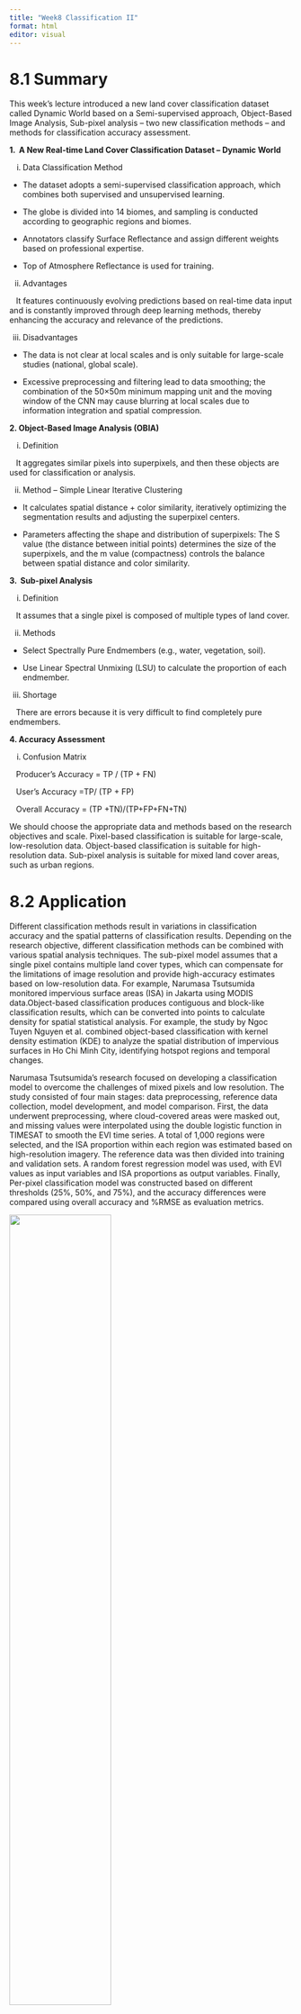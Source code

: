 ```yaml
---
title: "Week8 Classification II"
format: html
editor: visual
---
```


# 8.1 Summary

This week’s lecture introduced a new land cover classification dataset called Dynamic World based on a Semi-supervised approach, Object-Based Image Analysis, Sub-pixel analysis – two new classification methods – and methods for classification accuracy assessment.

**1.  A New Real-time Land Cover Classification Dataset – Dynamic World**

i.  Data Classification Method

-   The dataset adopts a semi-supervised classification approach, which combines both supervised and unsupervised learning.

-   The globe is divided into 14 biomes, and sampling is conducted according to geographic regions and biomes.

-   Annotators classify Surface Reflectance and assign different weights based on professional expertise.

-   Top of Atmosphere Reflectance is used for training.

ii. Advantages

   It features continuously evolving predictions based on real-time data input and is constantly improved through deep learning methods, thereby enhancing the accuracy and relevance of the predictions.

iii. Disadvantages

-   The data is not clear at local scales and is only suitable for large-scale studies (national, global scale).

-   Excessive preprocessing and filtering lead to data smoothing; the combination of the 50×50m minimum mapping unit and the moving window of the CNN may cause blurring at local scales due to information integration and spatial compression.

**2. Object-Based Image Analysis (OBIA)**

i.  Definition

   It aggregates similar pixels into superpixels, and then these objects are used for classification or analysis.

ii. Method – Simple Linear Iterative Clustering

-   It calculates spatial distance + color similarity, iteratively optimizing the segmentation results and adjusting the superpixel centers.

-   Parameters affecting the shape and distribution of superpixels: The S value (the distance between initial points) determines the size of the superpixels, and the m value (compactness) controls the balance between spatial distance and color similarity.

**3.  Sub-pixel Analysis**

i.  Definition

   It assumes that a single pixel is composed of multiple types of land cover.

ii. Methods

-   Select Spectrally Pure Endmembers (e.g., water, vegetation, soil).

-   Use Linear Spectral Unmixing (LSU) to calculate the proportion of each endmember.

iii. Shortage

   There are errors because it is very difficult to find completely pure endmembers.

**4. Accuracy Assessment**

i.  Confusion Matrix

   Producer’s Accuracy = TP / (TP + FN)

   User’s Accuracy =TP/ (TP + FP)

   Overall Accuracy = (TP +TN)/(TP+FP+FN+TN)

We should choose the appropriate data and methods based on the research objectives and scale. Pixel-based classification is suitable for large-scale, low-resolution data. Object-based classification is suitable for high-resolution data. Sub-pixel analysis is suitable for mixed land cover areas, such as urban regions.

# 8.2 Application

Different classification methods result in variations in classification accuracy and the spatial patterns of classification results. Depending on the research objective, different classification methods can be combined with various spatial analysis techniques. The sub-pixel model assumes that a single pixel contains multiple land cover types, which can compensate for the limitations of image resolution and provide high-accuracy estimates based on low-resolution data. For example, Narumasa Tsutsumida monitored impervious surface areas (ISA) in Jakarta using MODIS data.Object-based classification produces contiguous and block-like classification results, which can be converted into points to calculate density for spatial statistical analysis. For example, the study by Ngoc Tuyen Nguyen et al. combined object-based classification with kernel density estimation (KDE) to analyze the spatial distribution of impervious surfaces in Ho Chi Minh City, identifying hotspot regions and temporal changes.

Narumasa Tsutsumida’s research focused on developing a classification model to overcome the challenges of mixed pixels and low resolution. The study consisted of four main stages: data preprocessing, reference data collection, model development, and model comparison. First, the data underwent preprocessing, where cloud-covered areas were masked out, and missing values were interpolated using the double logistic function in TIMESAT to smooth the EVI time series. A total of 1,000 regions were selected, and the ISA proportion within each region was estimated based on high-resolution imagery. The reference data was then divided into training and validation sets. A random forest regression model was used, with EVI values as input variables and ISA proportions as output variables. Finally, Per-pixel classification model was constructed based on different thresholds (25%, 50%, and 75%), and the accuracy differences were compared using overall accuracy and %RMSE as evaluation metrics.

![](images/Screenshot%202025-03-28%20at%2016.14.36.png){fig-align="center" width="60%"}

![](images/Screenshot%202025-03-28%20at%2016.19.34.png){fig-align="center" width="60%"}

![](images/Screenshot%202025-03-28%20at%2016.19.52-01.png){fig-align="center" width="60%"}

Ngoc Tuyen Nguyen’s study on impervious surfaces in Ho Chi Minh City was divided into two main parts: land use classification and spatial statistical analysis. The land use classification process included three steps: spectral index calculation, segmentation, and classification. First, the modified normalized difference water index (MNDWI), enhanced normalized difference impervious surface index (ENDISI), and normalized difference vegetation index (NDVI) were calculated based on preprocessed imagery. The images were then segmented into small single-pixel objects, which were merged based on similarity or local homogeneity. The segmentation process was controlled by compactness, scale parameter, and shape parameters. Using the class hierarchy method, land cover was classified into impervious areas, bare land, and other based on historical spectral index thresholds, location, shape, texture, and other statistical information.After classification, impervious surface pixels were converted into point data, and the KDE method was applied to calculate impervious surface density. Spatial statistical analyses were then performed based on the density data, including spatial autocorrelation analysis, optimized hotspot analysis, and emerging hotspot analysis. Spatial autocorrelation analysis was used to detect the spatial dependence of observations, optimized hotspot analysis identified clusters of ISA hotspots and cold spots, and emerging hotspot analysis tracked temporal changes in ISA hotspots.

![](images/Screenshot%202025-03-28%20at%2016.13.04.png){fig-align="center" width="60%"}

# 8.3 Reflection

In my undergraduate thesis, I studied the spatial distribution characteristics of land expansion in Shenzhen. At that time, I used a relatively crude method, which divided the city into eight sectors based on the urban geometric center and calculated the differences in newly added land among these sectors. This method had limitations in accuracy, as it could not precisely identify the specific locations of newly added land. Instead, it only reflected the overall scale of land expansion and failed to capture changes in the number of new development projects. For example, some areas might have a large number of small-scale development projects, while others might have only a few large-scale projects, and this method could not reveal such differences.

During this week's study, I learned about object-based classification methods and came across research that combines object-based classification with spatial statistical analysis. This approach converts classified objects into point data for further statistical analysis. I believe this method can better optimize my previous research and allow for a more in-depth exploration of boundary differences in land development.

# 8.4 References

Nguyen, N. T. et al. (2024) Identifying impervious surface hot spots in Ho Chi Minh City using object-based classification and spatial statistics. IOP conference series. Earth and environmental science. \[Online\] 1349 (1), 12030-.

Tsutsumida, N. et al. (2016) Sub-Pixel Classification of MODIS EVI for Annual Mappings of Impervious Surface Areas. Remote sensing (Basel, Switzerland). \[Online\] 8 (2), 143-.
